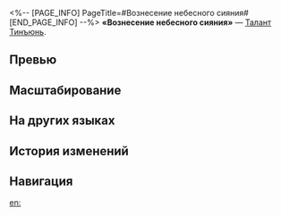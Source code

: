 <%-- [PAGE_INFO]
PageTitle=#Вознесение небесного сияния#
[END_PAGE_INFO] --%>
{{Навык Инфобокс
|Название         = Вознесение небесного сияния
|Изображение      = Навык Вознесение небесного сияния.png
|Персонаж         = Тинъюнь
|Тип              = Талант
|Тэг              = Усиление
|УронСтойк        = 
|ЭнергияГен       = 
|Энергия          = 
|Длительность     = 
|Описание         = После того, как Тинъюнь атакует противника, она немедленно наносит ему {{Доп эффект|дополнительный электрический урон}}, равный {{Цвет|Выделенный|30%—66%}} от силы атаки союзника со статусом Благословение.
|Свойство1        = 
|Масштабирование1 = 
}}
'''«Вознесение небесного сияния»''' — [[Талант]] [[Тинъюнь]].

==Превью==
{{Превью
|Файл = Вознесение небесного сияния Превью
}}

==Масштабирование==
{{Масштабирование навыка|тип=Талант
|30%;33%;36%;39%;42%;45%;48.75%;52.5%;56.25%;60%;63%;66%;69%;72%;75%
}}

==На других языках==
{{На других языках
|en   = Violet Sparknado
|zhs  = 紫电扶摇
|zht  = 紫電扶搖
|ja   = {{Rubi|揺|ゆ}}れる{{Rubi|紫電|しでん}}
|ko   = 자전 폭풍
|es   = Ciclón de chispas violetas
|fr   = Déluge d'étincelles pourpres
|ru   = Вознесение небесного сияния
|th   = Violet Sparknado
|vi   = Cơn Lốc Điện Tím
|de   = Violetter Funkenwirbel
|id   = Violet Sparknado
|pt   = Tornafagulha Violeta
}}

==История изменений==
{{История изменений|3.5}}

==Навигация==
{{Навык Навбокс|Тинъюнь}}

[[en:]]